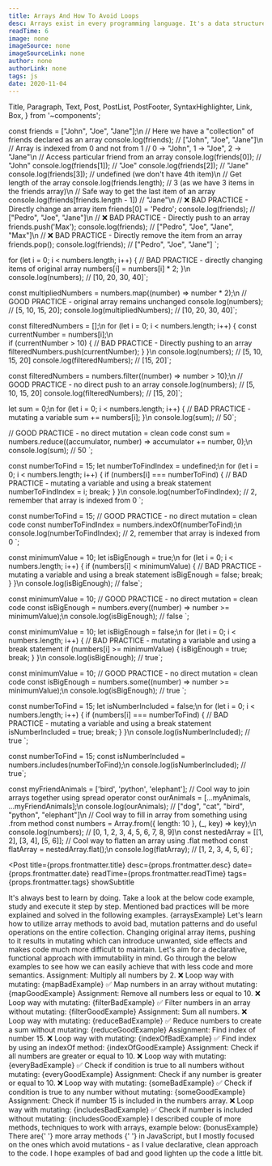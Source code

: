 ```yaml
---
title: Arrays And How To Avoid Loops
desc: Arrays exist in every programming language. It's a data structure best suited for storing multiple values. And, for doing various operations on these values, often called as a collection.
readTime: 6
image: none
imageSource: none
imageSourceLink: none
author: none
authorLink: none
tags: js
date: 2020-11-04
---
```


  Title,
  Paragraph,
  Text,
  Post,
  PostList,
  PostFooter,
  SyntaxHighlighter,
  Link,
  Box,
} from '~components';

const friends = ["John", "Joe", "Jane"];\n
// Here we have a "collection" of friends declared as an array
console.log(friends); // ["John", "Joe", "Jane"]\n
// Array is indexed from 0 and not from 1
// 0 -> "John", 1 -> "Joe", 2 -> "Jane"\n
// Access particular friend from an array
console.log(friends[0]); // "John"
console.log(friends[1]); // "Joe"
console.log(friends[2]); // "Jane"
console.log(friends[3]); // undefined (we don't have 4th item)\n
// Get length of the array
console.log(friends.length); // 3 (as we have 3 items in the friends array)\n
// Safe way to get the last item of an array 
console.log(friends[friends.length - 1]) // "Jane"\n
// ❌ BAD PRACTICE - Directly change an array item
friends[0] = 'Pedro';
console.log(friends); // ["Pedro", "Joe", "Jane"]\n
// ❌ BAD PRACTICE - Directly push to an array
friends.push('Max');
console.log(friends); // ["Pedro", "Joe", "Jane", "Max"]\n
// ❌ BAD PRACTICE - Directly remove the item from an array
friends.pop();
console.log(friends); // ["Pedro", "Joe", "Jane"]
`;

for (let i = 0; i < numbers.length; i++) {
  // BAD PRACTICE - directly changing items of original array
  numbers[i] = numbers[i] * 2;
}\n
console.log(numbers); // [10, 20, 30, 40]`;

const multipliedNumbers = numbers.map((number) => number * 2);\n
// GOOD PRACTICE - original array remains unchanged
console.log(numbers); // [5, 10, 15, 20];
console.log(multipliedNumbers); // [10, 20, 30, 40]`;

const filteredNumbers = [];\n
for (let i = 0; i < numbers.length; i++) {
  const currentNumber = numbers[i];\n   
  if (currentNumber > 10) {
    // BAD PRACTICE - Directly pushing to an array
    filteredNumbers.push(currentNumber);
  } 
}\n
console.log(numbers); // [5, 10, 15, 20]
console.log(filteredNumbers); // [15, 20]`;

const filteredNumbers = numbers.filter((number) => number > 10);\n
// GOOD PRACTICE - no direct push to an array
console.log(numbers); // [5, 10, 15, 20]
console.log(filteredNumbers); // [15, 20]`;

let sum = 0;\n
for (let i = 0; i < numbers.length; i++) {
  // BAD PRACTICE - mutating a variable
  sum += numbers[i];
}\n
console.log(sum); // 50`;

// GOOD PRACTICE - no direct mutation = clean code
const sum = numbers.reduce((accumulator, number) => accumulator += number, 0);\n
console.log(sum); // 50
`;

const numberToFind = 15;
let numberToFindIndex = undefined;\n
for (let i = 0; i < numbers.length; i++) {
  if (numbers[i] === numberToFind) {
    // BAD PRACTICE - mutating a variable and using a break statement
    numberToFindIndex = i;
    break;
  }
}\n
console.log(numberToFindIndex); // 2, remember that array is indexed from 0
`;

const numberToFind = 15;
// GOOD PRACTICE - no direct mutation = clean code
const numberToFindIndex = numbers.indexOf(numberToFind);\n
console.log(numberToFindIndex); // 2, remember that array is indexed from 0
`;

const minimumValue = 10;
let isBigEnough = true;\n
for (let i = 0; i < numbers.length; i++) {
  if (numbers[i] < minimumValue) {
    // BAD PRACTICE - mutating a variable and using a break statement
    isBigEnough = false;
    break;
  }
}\n
console.log(isBigEnough); // false`;

const minimumValue = 10;
// GOOD PRACTICE - no direct mutation = clean code
const isBigEnough = numbers.every((number) => number >= minimumValue);\n
console.log(isBigEnough); // false
`;

const minimumValue = 10;
let isBigEnough = false;\n
for (let i = 0; i < numbers.length; i++) {
  // BAD PRACTICE - mutating a variable and using a break statement
  if (numbers[i] >= minimumValue) {
    isBigEnough = true;
    break;
  }
}\n
console.log(isBigEnough); // true`;

const minimumValue = 10;
// GOOD PRACTICE - no direct mutation = clean code
const isBigEnough = numbers.some((number) => number >= minimumValue);\n
console.log(isBigEnough); // true
`;

const numberToFind = 15;
let isNumberIncluded = false;\n
for (let i = 0; i < numbers.length; i++) {
if (numbers[i] === numberToFind) {
  // BAD PRACTICE - mutating a variable and using a break statement
  isNumberIncluded = true;
  break;
  }
}\n
console.log(isNumberIncluded); // true
`;

const numberToFind = 15;
const isNumberIncluded = numbers.includes(numberToFind);\n
console.log(isNumberIncluded); // true`;

const myFriendAnimals = ['bird', 'python', 'elephant'];
// Cool way to join arrays together using spread operator
const ourAnimals = [...myAnimals, ...myFriendAnimals];\n
console.log(ourAnimals); // ["dog", "cat", "bird", "python", "elephant"]\n
// Cool way to fill in array from something using .from method
const numbers = Array.from({ length: 10 }, (\_, key) => key);\n
console.log(numbers); // [0, 1, 2, 3, 4, 5, 6, 7, 8, 9]\n
const nestedArray = [[1, 2], [3, 4], [5, 6]];
// Cool way to flatten an array using .flat method
const flatArray = nestedArray.flat();\n
console.log(flatArray); // [1, 2, 3, 4, 5, 6]`;

<Post
  title={props.frontmatter.title}
  desc={props.frontmatter.desc}
  date={props.frontmatter.date}
  readTime={props.frontmatter.readTime}
  tags={props.frontmatter.tags}
  showSubtitle
>
  <Title level={3}>Introduction</Title>
  <Paragraph>
    It's always best to learn by doing. Take a look at the below code example,
    study and execute it step by step. Mentioned bad practices will be more
    explained and solved in the following examples.
  </Paragraph>
  <SyntaxHighlighter showCopy>{arraysExample}</SyntaxHighlighter>
  <Paragraph lastParagraph>
    Let's learn how to utilize array methods to avoid bad, mutation patterns and
    do useful operations on the entire collection.
  </Paragraph>
  <Title level={3}>Useful array methods & avoiding loops</Title>
  <Paragraph breakParagraph>
    Changing original array items, pushing to it results in mutating which can
    introduce unwanted, side effects and makes code much more difficult to
    maintain. Let's aim for a declarative, functional approach with immutability
    in mind. Go through the below examples to see how we can easily achieve that
    with less code and more semantics.
  </Paragraph>
  <Title level={4} transform="none">
    1.{' '}
    <Link href="https://developer.mozilla.org/pl/docs/Web/JavaScript/Referencje/Obiekty/Array/map">
      .map()
    </Link>{' '}
  </Title>
  <Paragraph>
    <Text strong>Assignment:</Text> Multiply all numbers by 2.
  </Paragraph>
  <Paragraph>❌ Loop way with mutating:</Paragraph>
  <SyntaxHighlighter showCopy>{mapBadExample}</SyntaxHighlighter>
  <Paragraph>✅ Map numbers in an array without mutating:</Paragraph>
  <SyntaxHighlighter showCopy>{mapGoodExample}</SyntaxHighlighter>
  <Title level={4} transform="none">
    2.{' '}
    <Link href="https://developer.mozilla.org/pl/docs/Web/JavaScript/Referencje/Obiekty/Array/filter">
      .filter()
    </Link>{' '}
  </Title>
  <Paragraph>
    <Text strong>Assignment:</Text> Remove all numbers less or equal to 10.
  </Paragraph>
  <Paragraph>❌ Loop way with mutating:</Paragraph>
  <SyntaxHighlighter showCopy>{filterBadExample}</SyntaxHighlighter>
  <Paragraph>✅ Filter numbers in an array without mutating:</Paragraph>
  <SyntaxHighlighter showCopy>{filterGoodExample}</SyntaxHighlighter>
  <Title level={4} transform="none">
    3.{' '}
    <Link href="https://developer.mozilla.org/pl/docs/Web/JavaScript/Referencje/Obiekty/Array/reduce">
      .reduce()
    </Link>{' '}
  </Title>
  <Paragraph>
    <Text strong>Assignment:</Text> Sum all numbers.
  </Paragraph>
  <Paragraph>❌ Loop way with mutating:</Paragraph>
  <SyntaxHighlighter showCopy>{reduceBadExample}</SyntaxHighlighter>
  <Paragraph>✅ Reduce numbers to create a sum without mutating:</Paragraph>
  <SyntaxHighlighter showCopy>{reduceGoodExample}</SyntaxHighlighter>
  <Title level={4} transform="none">
    4.{' '}
    <Link href="https://developer.mozilla.org/pl/docs/Web/JavaScript/Referencje/Obiekty/Array/indexOf">
      .indexOf()
    </Link>{' '}
  </Title>
  <Paragraph>
    <Text strong>Assignment:</Text> Find index of number 15.
  </Paragraph>
  <Paragraph>❌ Loop way with mutating:</Paragraph>
  <SyntaxHighlighter showCopy>{indexOfBadExample}</SyntaxHighlighter>
  <Paragraph>
    ✅ Find index by using an <Text code>indexOf</Text> method:
  </Paragraph>
  <SyntaxHighlighter showCopy>{indexOfGoodExample}</SyntaxHighlighter>
  <Title level={4} transform="none">
    5.{' '}
    <Link href="https://developer.mozilla.org/pl/docs/Web/JavaScript/Referencje/Obiekty/Array/every">
      .every()
    </Link>{' '}
  </Title>
  <Paragraph>
    <Text strong>Assignment:</Text> Check if all numbers are greater or equal to
    10.
  </Paragraph>
  <Paragraph>❌ Loop way with mutating:</Paragraph>
  <SyntaxHighlighter showCopy>{everyBadExample}</SyntaxHighlighter>
  <Paragraph>
    ✅ Check if condition is true to all numbers without mutating:
  </Paragraph>
  <SyntaxHighlighter showCopy>{everyGoodExample}</SyntaxHighlighter>
  <Title level={4} transform="none">
    6.{' '}
    <Link href="https://developer.mozilla.org/pl/docs/Web/JavaScript/Referencje/Obiekty/Array/some">
      .some()
    </Link>{' '}
  </Title>
  <Paragraph>
    <Text strong>Assignment:</Text> Check if any number is greater or equal to
    10.
  </Paragraph>
  <Paragraph>❌ Loop way with mutating:</Paragraph>
  <SyntaxHighlighter showCopy>{someBadExample}</SyntaxHighlighter>
  <Paragraph>
    ✅ Check if condition is true to any number without mutating:
  </Paragraph>
  <SyntaxHighlighter showCopy>{someGoodExample}</SyntaxHighlighter>
  <Title level={4} transform="none">
    7.{' '}
    <Link href="https://developer.mozilla.org/pl/docs/Web/JavaScript/Referencje/Obiekty/Array/includes">
      .includes()
    </Link>{' '}
  </Title>
  <Paragraph>
    <Text strong>Assignment:</Text> Check if number 15 is included in the
    numbers array.
  </Paragraph>
  <Paragraph>❌ Loop way with mutating:</Paragraph>
  <SyntaxHighlighter showCopy>{includesBadExample}</SyntaxHighlighter>
  <Paragraph>✅ Check if number is included without mutating:</Paragraph>
  <SyntaxHighlighter showCopy>{includesGoodExample}</SyntaxHighlighter>
  <Paragraph lastParagraph />
  <Title level={3}>Bonus</Title>
  <Paragraph>
    I described couple of more methods, techniques to work with arrays, example
    below:
  </Paragraph>
  <SyntaxHighlighter showCopy>{bonusExample}</SyntaxHighlighter>
  <Paragraph lastParagraph />
  <Title level={3}>Closing Notes</Title>
  <Paragraph>
    There are{' '}
    <Link href="https://www.w3schools.com/js/js_arrays.asp">
      more array methods
    </Link>{' '}
    in JavaScript, but I mostly focused on the ones which avoid mutations - as I
    value declarative, clean approach to the code. I hope examples of bad and
    good lighten up the code a little bit.
  </Paragraph>
  <PostFooter />
</Post>
